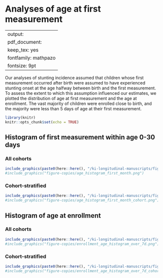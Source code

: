 # Analyses of age at first measurement {#age-meas}

---
output:
  pdf_document:
    keep_tex: yes
fontfamily: mathpazo
fontsize: 9pt
---

\raggedright

Our analyses of stunting incidence assumed that children whose first measurement occurred after birth were assumed to have experienced stunting onset at the age halfway between birth and the first measurement. To assess the extent to which this assumption influenced our estimates, we plotted the distribution of age at first measurement and the age at enrollment. The vast majority of children were enrolled close to birth, and the majority were less than 5 days of age at their first measurement. 

```r
library(knitr)
knitr::opts_chunk$set(echo = TRUE)
```

## Histogram of first measurement within age 0-30 days

### All cohorts
```r
include_graphics(paste0(here::here(), "/ki-longitudinal-manuscripts/figures/shared/age_histogram_first_month.png"))
#include_graphics("figure-copies/age_histogram_first_month.png")
```

### Cohort-stratified
```r
include_graphics(paste0(here::here(), "/ki-longitudinal-manuscripts/figures/shared/age_histogram_first_month_cohort.png"))
#include_graphics("figure-copies/age_histogram_first_month_cohort.png")
```



## Histogram of age at enrollment

### All cohorts
```r
include_graphics(paste0(here::here(), "/ki-longitudinal-manuscripts/figures/shared/enrollment_age_histogram_over_7d.png"))
#include_graphics("figure-copies/enrollment_age_histogram_over_7d.png")
```

### Cohort-stratified
```r
include_graphics(paste0(here::here(), "/ki-longitudinal-manuscripts/figures/shared/enrollment_age_histogram_over_7d_cohort.png"))
#include_graphics("figure-copies/enrollment_age_histogram_over_7d_cohort.png")
```


